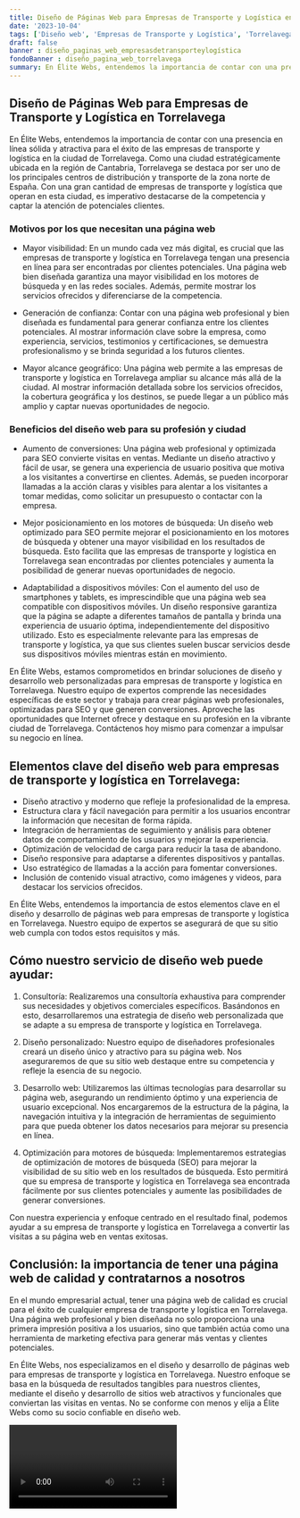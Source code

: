 ```yaml
---
title: Diseño de Páginas Web para Empresas de Transporte y Logística en Torrelavega
date: '2023-10-04'
tags: ['Diseño web', 'Empresas de Transporte y Logística', 'Torrelavega']
draft: false
banner : diseño_paginas_web_empresasdetransporteylogística
fondoBanner : diseño_pagina_web_torrelavega
summary: En Élite Webs, entendemos la importancia de contar con una presencia en línea sólida y atractiva para el éxito de las empresas de transporte y logística en la ciudad de Torrelavega. Como una ciudad estratégicamente ubicada en la región de Cantabria, Torrelavega se destaca por ser uno de los principales centros de distribución y transporte de la zona norte de España. Con una gran cantidad de empresas de transporte y logística que operan en esta ciudad, es imperativo destacarse de la competencia y captar la atención de potenciales clientes.
---
```


## Diseño de Páginas Web para Empresas de Transporte y Logística en Torrelavega

En Élite Webs, entendemos la importancia de contar con una presencia en línea sólida y atractiva para el éxito de las empresas de transporte y logística en la ciudad de Torrelavega. Como una ciudad estratégicamente ubicada en la región de Cantabria, Torrelavega se destaca por ser uno de los principales centros de distribución y transporte de la zona norte de España. Con una gran cantidad de empresas de transporte y logística que operan en esta ciudad, es imperativo destacarse de la competencia y captar la atención de potenciales clientes.

### Motivos por los que necesitan una página web

- Mayor visibilidad: En un mundo cada vez más digital, es crucial que las empresas de transporte y logística en Torrelavega tengan una presencia en línea para ser encontradas por clientes potenciales. Una página web bien diseñada garantiza una mayor visibilidad en los motores de búsqueda y en las redes sociales. Además, permite mostrar los servicios ofrecidos y diferenciarse de la competencia.

- Generación de confianza: Contar con una página web profesional y bien diseñada es fundamental para generar confianza entre los clientes potenciales. Al mostrar información clave sobre la empresa, como experiencia, servicios, testimonios y certificaciones, se demuestra profesionalismo y se brinda seguridad a los futuros clientes.

- Mayor alcance geográfico: Una página web permite a las empresas de transporte y logística en Torrelavega ampliar su alcance más allá de la ciudad. Al mostrar información detallada sobre los servicios ofrecidos, la cobertura geográfica y los destinos, se puede llegar a un público más amplio y captar nuevas oportunidades de negocio.

### Beneficios del diseño web para su profesión y ciudad

- Aumento de conversiones: Una página web profesional y optimizada para SEO convierte visitas en ventas. Mediante un diseño atractivo y fácil de usar, se genera una experiencia de usuario positiva que motiva a los visitantes a convertirse en clientes. Además, se pueden incorporar llamadas a la acción claras y visibles para alentar a los visitantes a tomar medidas, como solicitar un presupuesto o contactar con la empresa.

- Mejor posicionamiento en los motores de búsqueda: Un diseño web optimizado para SEO permite mejorar el posicionamiento en los motores de búsqueda y obtener una mayor visibilidad en los resultados de búsqueda. Esto facilita que las empresas de transporte y logística en Torrelavega sean encontradas por clientes potenciales y aumenta la posibilidad de generar nuevas oportunidades de negocio.

- Adaptabilidad a dispositivos móviles: Con el aumento del uso de smartphones y tablets, es imprescindible que una página web sea compatible con dispositivos móviles. Un diseño responsive garantiza que la página se adapte a diferentes tamaños de pantalla y brinda una experiencia de usuario óptima, independientemente del dispositivo utilizado. Esto es especialmente relevante para las empresas de transporte y logística, ya que sus clientes suelen buscar servicios desde sus dispositivos móviles mientras están en movimiento.

En Élite Webs, estamos comprometidos en brindar soluciones de diseño y desarrollo web personalizadas para empresas de transporte y logística en Torrelavega. Nuestro equipo de expertos comprende las necesidades específicas de este sector y trabaja para crear páginas web profesionales, optimizadas para SEO y que generen conversiones. Aproveche las oportunidades que Internet ofrece y destaque en su profesión en la vibrante ciudad de Torrelavega. Contáctenos hoy mismo para comenzar a impulsar su negocio en línea.

<GifSeo />

<Cta />

## Elementos clave del diseño web para empresas de transporte y logística en Torrelavega:

- Diseño atractivo y moderno que refleje la profesionalidad de la empresa.
- Estructura clara y fácil navegación para permitir a los usuarios encontrar la información que necesitan de forma rápida.
- Integración de herramientas de seguimiento y análisis para obtener datos de comportamiento de los usuarios y mejorar la experiencia.
- Optimización de velocidad de carga para reducir la tasa de abandono.
- Diseño responsive para adaptarse a diferentes dispositivos y pantallas.
- Uso estratégico de llamadas a la acción para fomentar conversiones.
- Inclusión de contenido visual atractivo, como imágenes y videos, para destacar los servicios ofrecidos.

En Élite Webs, entendemos la importancia de estos elementos clave en el diseño y desarrollo de páginas web para empresas de transporte y logística en Torrelavega. Nuestro equipo de expertos se asegurará de que su sitio web cumpla con todos estos requisitos y más.

## Cómo nuestro servicio de diseño web puede ayudar:

1. Consultoría: Realizaremos una consultoría exhaustiva para comprender sus necesidades y objetivos comerciales específicos. Basándonos en esto, desarrollaremos una estrategia de diseño web personalizada que se adapte a su empresa de transporte y logística en Torrelavega.

2. Diseño personalizado: Nuestro equipo de diseñadores profesionales creará un diseño único y atractivo para su página web. Nos aseguraremos de que su sitio web destaque entre su competencia y refleje la esencia de su negocio.

3. Desarrollo web: Utilizaremos las últimas tecnologías para desarrollar su página web, asegurando un rendimiento óptimo y una experiencia de usuario excepcional. Nos encargaremos de la estructura de la página, la navegación intuitiva y la integración de herramientas de seguimiento para que pueda obtener los datos necesarios para mejorar su presencia en línea.

4. Optimización para motores de búsqueda: Implementaremos estrategias de optimización de motores de búsqueda (SEO) para mejorar la visibilidad de su sitio web en los resultados de búsqueda. Esto permitirá que su empresa de transporte y logística en Torrelavega sea encontrada fácilmente por sus clientes potenciales y aumente las posibilidades de generar conversiones.

Con nuestra experiencia y enfoque centrado en el resultado final, podemos ayudar a su empresa de transporte y logística en Torrelavega a convertir las visitas a su página web en ventas exitosas.

## Conclusión: la importancia de tener una página web de calidad y contratarnos a nosotros

En el mundo empresarial actual, tener una página web de calidad es crucial para el éxito de cualquier empresa de transporte y logística en Torrelavega. Una página web profesional y bien diseñada no solo proporciona una primera impresión positiva a los usuarios, sino que también actúa como una herramienta de marketing efectiva para generar más ventas y clientes potenciales.

En Élite Webs, nos especializamos en el diseño y desarrollo de páginas web para empresas de transporte y logística en Torrelavega. Nuestro enfoque se basa en la búsqueda de resultados tangibles para nuestros clientes, mediante el diseño y desarrollo de sitios web atractivos y funcionales que conviertan las visitas en ventas. No se conforme con menos y elija a Élite Webs como su socio confiable en diseño web.

<Video />

<CtaBot job='Empresas de Transporte y Logística' city='Torrelavega'/>

<Gmaps query='Torrelavega+españa+maps' />